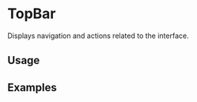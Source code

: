 
# TopBar

Displays navigation and actions related to the interface.

<Links 
    ariaUrl="https://www.w3.org/TR/wai-aria-practices/#toolbar"
    figmaUrl="https://www.figma.com/file/0bGXR2sCwMVSDNyyzu5BXrO5/UI%E2%80%94User-Interface?node-id=17620%3A0"
    documentationUrl="https://eds.equinor.com/0b0c666ab/p/90b824-top-bar/b/0338b2"
    sourceUrl="https://github.com/equinor/design-system/blob/develop/packages/eds-core-react/src/components/TopBar/TopBar.tsx"
    npmUrl="https://www.npmjs.com/package/@equinor/eds-core-react"
/>

<Story id="navigation-topbar--introduction" />
<PropsTable />

## Usage

## Examples